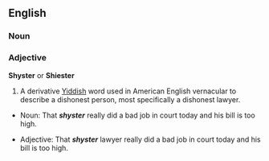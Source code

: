 {{Move_to_Wiktionary}}
{{Cleanup}}

==English==
===Noun===
===Adjective===
'''Shyster''' or '''Shiester'''
# A derivative [[Yiddish]] word used in American English vernacular to describe a dishonest person, most specifically a dishonest lawyer.

*Noun:  That '''''shyster''''' really did a bad job in court today and his bill is too high.  

*Adjective:  That '''''shyster''''' lawyer really did a bad job in court today and his bill is too high.  

</pre>